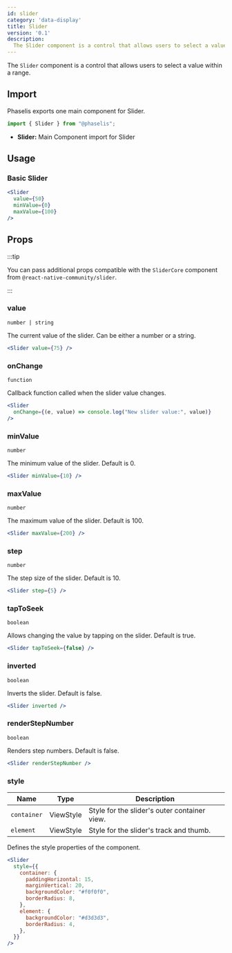 ```yaml
---
id: slider
category: 'data-display'
title: Slider
version: '0.1'
description:
  The Slider component is a control that allows users to select a value within a range.
---
```


The `Slider` component is a control that allows users to select a value within a range.

## Import

Phaselis exports one main component for Slider.

```js
import { Slider } from "@phaselis";
```

- **Slider:** Main Component import for Slider

## Usage

### Basic Slider

```jsx
<Slider
  value={50}
  minValue={0}
  maxValue={100}
/>
```

## Props
:::tip

You can pass additional props compatible with the `SliderCore` component from `@react-native-community/slider`.

:::

### value
`number | string`

The current value of the slider. Can be either a number or a string.

```jsx
<Slider value={75} />
```

### onChange
`function`

Callback function called when the slider value changes.

```jsx
<Slider
  onChange={(e, value) => console.log("New slider value:", value)}
/>
```

### minValue
`number`

The minimum value of the slider. Default is 0.

```jsx
<Slider minValue={10} />
```

### maxValue
`number`

The maximum value of the slider. Default is 100.

```jsx
<Slider maxValue={200} />
```

### step
`number`

The step size of the slider. Default is 10.

```jsx
<Slider step={5} />
```

### tapToSeek
`boolean`

Allows changing the value by tapping on the slider. Default is true.

```jsx
<Slider tapToSeek={false} />
```

### inverted
`boolean`

Inverts the slider. Default is false.

```jsx
<Slider inverted />
```

### renderStepNumber
`boolean`

Renders step numbers. Default is false.

```jsx
<Slider renderStepNumber />
```


### style
| Name        | Type       | Description                                  |
|-------------|------------|----------------------------------------------|
| `container` | ViewStyle  | Style for the slider's outer container view. |
| `element`   | ViewStyle  | Style for the slider's track and thumb.      |

Defines the style properties of the component.

```jsx
<Slider
  style={{
    container: {
      paddingHorizontal: 15,
      marginVertical: 20,
      backgroundColor: "#f0f0f0",
      borderRadius: 8,
    },
    element: {
      backgroundColor: "#d3d3d3",
      borderRadius: 4,
    },
  }}
/>
```
